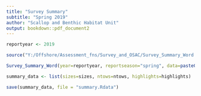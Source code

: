 ```yaml
--- 
title: "Survey Summary"
subtitle: "Spring 2019"
author: "Scallop and Benthic Habitat Unit"
output: bookdown::pdf_document2
---
```


```r
reportyear <- 2019

source("Y:/Offshore/Assessment_fns/Survey_and_OSAC/Survey_Summary_Word.R")

Survey_Summary_Word(year=reportyear, reportseason="spring", data=paste0("Y:/Offshore/Assessment/Data/Survey_data/", reportyear, "/Survey_summary_output/Survey_all_results.Rdata"), direct="Y:/Offshore/Assessment/")

summary_data <- list(sizes=sizes, ntows=ntows, highlights=highlights)

save(summary_data, file = "summary.Rdata")

```
